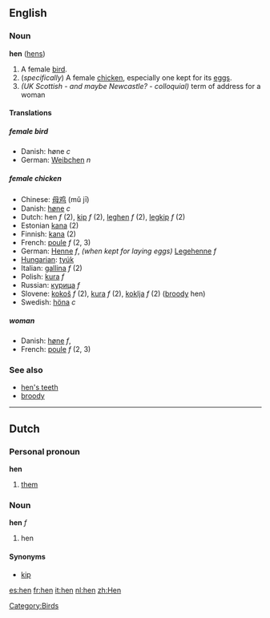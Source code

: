 ==English==
===Noun===
'''hen''' ([[hens]])

#A female [[bird]].
#(''specifically'') A female [[chicken]], especially one kept for its [[egg]]s.
#''(UK Scottish - and maybe Newcastle? - colloquial)'' term of address for a woman

====Translations====
=====female bird=====
*Danish: høne ''c''
*German: [[Weibchen]] ''n''
=====female chicken=====
*Chinese: [[母鸡]] (mǔ jī)
*Danish: [[høne]] ''c''
*Dutch: hen ''f'' (2), [[kip]] ''f'' (2), [[leghen]] ''f'' (2), [[legkip]] ''f'' (2)
*Estonian [[kana]] (2)
*Finnish: [[kana]] (2)
*French: [[poule]] ''f'' (2, 3)
*German: [[Henne]] ''f'', ''(when kept for laying eggs)'' [[Legehenne]] ''f''
*[[Hungarian]]: [[tyúk]]
*Italian: [[gallina]] ''f'' (2)
*Polish: [[kura]] ''f''
*Russian: [[курица]] ''f''
*Slovene: [[kokoš]] ''f'' (2), [[kura]] ''f'' (2), [[koklja]] ''f'' (2) ([[broody]] hen)
*Swedish: [[höna]] ''c''

=====woman=====
*Danish: [[høne]] ''f'',
*French: [[poule]] ''f'' (2, 3)

===See also===
*[[hen's teeth]]
*[[broody]]

[[Category:Birds]]
----

==Dutch==
===Personal pronoun===
'''hen'''

# [[them]]

===Noun===
'''hen''' ''f''

# hen

====Synonyms====
*[[kip]]

[[es:hen]]
[[fr:hen]]
[[it:hen]]
[[nl:hen]]
[[zh:Hen]]